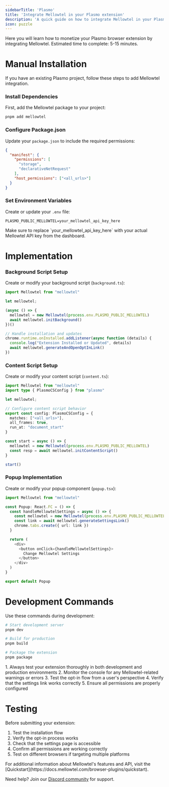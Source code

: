 ```yaml
---
sidebarTitle: 'Plasmo'
title: 'Integrate Mellowtel in your Plasmo extension'
description: 'A quick guide on how to integrate Mellowtel in your Plasmo browser extension'
icon: puzzle
---
```


Here you will learn how to monetize your Plasmo browser extension by integrating Mellowtel.
Estimated time to complete: 5-15 minutes.

# Manual Installation

If you have an existing Plasmo project, follow these steps to add Mellowtel integration.

### Install Dependencies

First, add the Mellowtel package to your project:

```bash
pnpm add mellowtel
```

### Configure Package.json

Update your `package.json` to include the required permissions:

```json
{
  "manifest": {
    "permissions": [
      "storage",
      "declarativeNetRequest"
    ],
    "host_permissions": ["<all_urls>"]
  }
}
```

### Set Environment Variables

Create or update your `.env` file:

```plaintext
PLASMO_PUBLIC_MELLOWTEL=your_mellowtel_api_key_here
```

<Warning>
    Make sure to replace `your_mellowtel_api_key_here` with your actual Mellowtel API key from the dashboard.
</Warning>

# Implementation

### Background Script Setup

Create or modify your background script (`background.ts`):

```typescript
import Mellowtel from "mellowtel"

let mellowtel;

(async () => {
  mellowtel = new Mellowtel(process.env.PLASMO_PUBLIC_MELLOWTEL)
  await mellowtel.initBackground()
})()

// Handle installation and updates
chrome.runtime.onInstalled.addListener(async function (details) {
  console.log("Extension Installed or Updated", details)
  await mellowtel.generateAndOpenOptInLink()
})
```

### Content Script Setup

Create or modify your content script (`content.ts`):

```typescript
import Mellowtel from "mellowtel"
import type { PlasmoCSConfig } from "plasmo"

let mellowtel;

// Configure content script behavior
export const config: PlasmoCSConfig = {
  matches: ["<all_urls>"],
  all_frames: true,
  run_at: "document_start"
}

const start = async () => {
  mellowtel = new Mellowtel(process.env.PLASMO_PUBLIC_MELLOWTEL)
  const resp = await mellowtel.initContentScript()
}

start()
```

### Popup Implementation

Create or modify your popup component (`popup.tsx`):

```typescript
import Mellowtel from "mellowtel"

const Popup: React.FC = () => {
  const handleMellowtelSettings = async () => {
    const mellowtel = new Mellowtel(process.env.PLASMO_PUBLIC_MELLOWTEL)
    const link = await mellowtel.generateSettingsLink()
    chrome.tabs.create({ url: link })
  }

  return (
    <div>
      <button onClick={handleMellowtelSettings}>
        Change Mellowtel Settings
      </button>
    </div>
  )
}

export default Popup
```

# Development Commands

Use these commands during development:

```bash
# Start development server
pnpm dev

# Build for production
pnpm build

# Package the extension
pnpm package
```

<Accordion title="Development Best Practices">
    1. Always test your extension thoroughly in both development and production environments
    2. Monitor the console for any Mellowtel-related warnings or errors
    3. Test the opt-in flow from a user's perspective
    4. Verify that the settings link works correctly
    5. Ensure all permissions are properly configured
</Accordion>

# Testing

Before submitting your extension:

1. Test the installation flow
2. Verify the opt-in process works
3. Check that the settings page is accessible
4. Confirm all permissions are working correctly
5. Test on different browsers if targeting multiple platforms

<Note>
    For additional information about Mellowtel's features and API, visit the [Quickstart](https://docs.mellowtel.com/browser-plugins/quickstart).
</Note>

Need help? Join our [Discord community](https://discord.com/invite/txAZp4MSDe) for support.